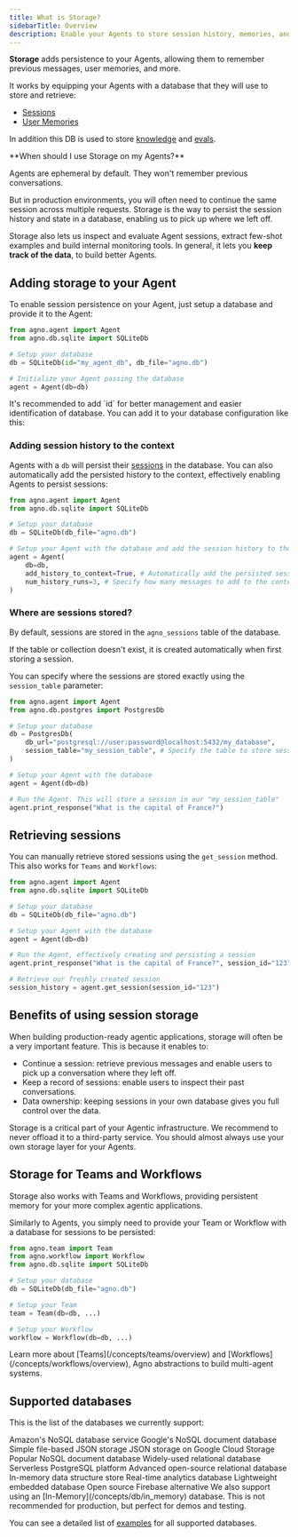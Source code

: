 ```yaml
---
title: What is Storage?
sidebarTitle: Overview
description: Enable your Agents to store session history, memories, and more.
---
```


**Storage** adds persistence to your Agents, allowing them to remember previous messages, user memories, and more.

It works by equipping your Agents with a database that they will use to store and retrieve:
- [Sessions](/concepts/agents/sessions)
- [User Memories](/concepts/agents/memory)

In addition this DB is used to store [knowledge](/concepts/knowledge/content_db) and [evals](/concepts/evals/overview).

<Tip>
**When should I use Storage on my Agents?**

Agents are ephemeral by default. They won't remember previous conversations.

But in production environments, you will often need to continue the same session across multiple requests. Storage is the way to persist the session history and state in a database, enabling us to pick up where we left off.

Storage also lets us inspect and evaluate Agent sessions, extract few-shot examples and build internal monitoring tools. In general, it lets you **keep track of the data**, to build better Agents.
</Tip>

## Adding storage to your Agent

To enable session persistence on your Agent, just setup a database and provide it to the Agent:

```python
from agno.agent import Agent
from agno.db.sqlite import SQLiteDb

# Setup your database
db = SQLiteDb(id="my_agent_db", db_file="agno.db")

# Initialize your Agent passing the database
agent = Agent(db=db)
```
<Note>
It's recommended to add `id` for better management and easier identification of database. You can add it to your database configuration like this:
</Note>

### Adding session history to the context

Agents with a `db` will persist their [sessions](/concepts/agents/sessions) in the database. You can also automatically add the persisted history to the context, effectively enabling Agents to persist sessions:

```python
from agno.agent import Agent
from agno.db.sqlite import SQLiteDb

# Setup your database
db = SQLiteDb(db_file="agno.db")

# Setup your Agent with the database and add the session history to the context
agent = Agent(
    db=db,
    add_history_to_context=True, # Automatically add the persisted session history to the context
    num_history_runs=3, # Specify how many messages to add to the context
)
```

### Where are sessions stored?

By default, sessions are stored in the `agno_sessions` table of the database.

If the table or collection doesn't exist, it is created automatically when first storing a session.

You can specify where the sessions are stored exactly using the `session_table` parameter:

```python
from agno.agent import Agent
from agno.db.postgres import PostgresDb

# Setup your database
db = PostgresDb(
    db_url="postgresql://user:password@localhost:5432/my_database",
    session_table="my_session_table", # Specify the table to store sessions
)

# Setup your Agent with the database
agent = Agent(db=db)

# Run the Agent. This will store a session in our "my_session_table"
agent.print_response("What is the capital of France?")
```

## Retrieving sessions

You can manually retrieve stored sessions using the `get_session` method. This also works for `Teams` and `Workflows`:

```python
from agno.agent import Agent
from agno.db.sqlite import SQLiteDb

# Setup your database
db = SQLiteDb(db_file="agno.db")

# Setup your Agent with the database
agent = Agent(db=db)

# Run the Agent, effectively creating and persisting a session
agent.print_response("What is the capital of France?", session_id="123")

# Retrieve our freshly created session
session_history = agent.get_session(session_id="123")
```

## Benefits of using session storage

When building production-ready agentic applications, storage will often be a very important feature. This is because it enables to:

- Continue a session: retrieve previous messages and enable users to pick up a conversation where they left off.
- Keep a record of sessions: enable users to inspect their past conversations.
- Data ownership: keeping sessions in your own database gives you full control over the data.

<Warning>
  Storage is a critical part of your Agentic infrastructure. We recommend to
  never offload it to a third-party service. You should almost always use your
  own storage layer for your Agents.
</Warning>

## Storage for Teams and Workflows

Storage also works with Teams and Workflows, providing persistent memory for your more complex agentic applications.

Similarly to Agents, you simply need to provide your Team or Workflow with a database for sessions to be persisted:

```python
from agno.team import Team
from agno.workflow import Workflow
from agno.db.sqlite import SQLiteDb

# Setup your database
db = SQLiteDb(db_file="agno.db")

# Setup your Team
team = Team(db=db, ...)

# Setup your Workflow
workflow = Workflow(db=db, ...)
```

<Note>
  Learn more about [Teams](/concepts/teams/overview) and
  [Workflows](/concepts/workflows/overview), Agno abstractions to build
  multi-agent systems.
</Note>

## Supported databases

This is the list of the databases we currently support:

<CardGroup cols={3}>
  <Card
    title="DynamoDB"
    icon="database"
    iconType="duotone"
    href="/concepts/db/dynamodb"
  >
    Amazon's NoSQL database service
  </Card>
  <Card
    title="FireStore"
    icon="database"
    iconType="duotone"
    href="/concepts/db/firestore"
  >
    Google's NoSQL document database
  </Card>
  <Card
    title="JSON"
    icon="file-code"
    iconType="duotone"
    href="/concepts/db/json"
  >
    Simple file-based JSON storage
  </Card>
  <Card
    title="JSON on GCS"
    icon="cloud"
    iconType="duotone"
    href="/concepts/db/gcs"
  >
    JSON storage on Google Cloud Storage
  </Card>
  <Card
    title="MongoDB"
    icon="database"
    iconType="duotone"
    href="/concepts/db/mongodb"
  >
    Popular NoSQL document database
  </Card>
  <Card
    title="MySQL"
    icon="database"
    iconType="duotone"
    href="/concepts/db/mysql"
  >
    Widely-used relational database
  </Card>
  <Card
    title="Neon"
    icon="database"
    iconType="duotone"
    href="/concepts/db/neon"
  >
    Serverless PostgreSQL platform
  </Card>
  <Card
    title="PostgreSQL"
    icon="database"
    iconType="duotone"
    href="/concepts/db/postgres"
  >
    Advanced open-source relational database
  </Card>
  <Card
    title="Redis"
    icon="database"
    iconType="duotone"
    href="/concepts/db/redis"
  >
    In-memory data structure store
  </Card>
  <Card
    title="SingleStore"
    icon="database"
    iconType="duotone"
    href="/concepts/db/singlestore"
  >
    Real-time analytics database
  </Card>
  <Card
    title="SQLite"
    icon="database"
    iconType="duotone"
    href="/concepts/db/sqlite"
  >
    Lightweight embedded database
  </Card>
  <Card
    title="Supabase"
    icon="database"
    iconType="duotone"
    href="/concepts/db/supabase"
  >
    Open source Firebase alternative
  </Card>
</CardGroup>

<Note>
We also support using an [In-Memory](/concepts/db/in_memory) database. This is not recommended for production, but perfect for demos and testing.
</Note>

You can see a detailed list of [examples](/examples/concepts/db) for all supported databases.
